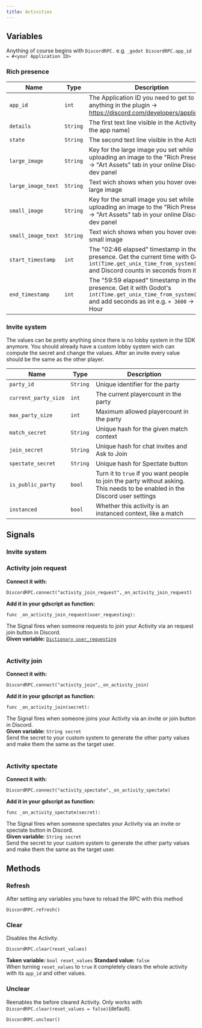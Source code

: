 ```yaml
---
title: Activities
---
```


## Variables

Anything of course begins with `DiscordRPC.` e.g. `_godot DiscordRPC.app_id = #<your Application ID>`
### Rich presence

| Name | Type | Description |
| --- | --- | --- |
| `app_id` | `int` | The Application ID you need to get to make anything in the plugin → https://discord.com/developers/applications |
| `details` | `String` | The first text line visible in the Activity (after the app name) |
| `state` | `String` | The second text line visible in the Activity |
| `large_image` | `String` | Key for the large image you set while uploading an image to the "Rich Presence" → "Art Assets" tab in your online Discord dev panel |
| `large_image_text` | `String` | Text wich shows when you hover over the large image |
| `small_image` | `String` | Key for the small image you set while uploading an image to the "Rich Presence" → "Art Assets" tab in your online Discord dev panel |
| `small_image_text` | `String` | Text wich shows when you hover over the small image |
| `start_timestamp` | `int` | The "02:46 elapsed" timestamp in the presence. Get the current time with Godot's `int(Time.get_unix_time_from_system())` and Discord counts in seconds from it |
| `end_timestamp` | `int` | The "59:59 elapsed" timestamp in the presence. Get it with Godot's `int(Time.get_unix_time_from_system())` and add seconds as int e.g. `+ 3600` → + 1 Hour |

### Invite system
The values can be pretty anything since there is no lobby system in the SDK anymore. You should already have a custom lobby system wich can compute the secret and change the values. After an invite every value should be the same as the other player.

| Name | Type | Description |
| --- | --- | --- |
| `party_id` | `String` | Unique identifier for the party |
| `current_party_size` | `int` | The current playercount in the party |
| `max_party_size` | `int` | Maximum allowed playercount in the party |
| `match_secret` | `String` | Unique hash for the given match context |
| `join_secret` | `String ` | Unique hash for chat invites and Ask to Join |
| `spectate_secret` | `String` | Unique hash for Spectate button |
| `is_public_party` | `bool` | Turn it to `true` if you want people to join the party without asking. This needs to be enabled in the Discord user settings |
| `instanced` | `bool` | Whether this activity is an instanced context, like a match |

## Signals
### Invite system

### Activity join request
**Connect it with:**
```gdscript
DiscordRPC.connect("activity_join_request",_on_activity_join_request)
```
**Add it in your gdscript as function:**
```gdscript
func _on_activity_join_request(user_requesting):
```
The Signal fires when someone requests to join your Activity via an request join button in Discord.<br/>
**Given variable:** [`Dictionary user_requesting`](/discord-rpc-godot/users#get-current-user)
<br/>
<br/>
### Activity join
**Connect it with:**
```gdscript
DiscordRPC.connect("activity_join",_on_activity_join)
```
**Add it in your gdscript as function:**
```gdscript
func _on_activity_join(secret):
```
The Signal fires when someone joins your Activity via an invite or join button in Discord.<br/>
**Given variable:** `String secret`<br/>
Send the secret to your custom system to generate the other party values and make them the same as the target user.
<br/>
<br/>
### Activity spectate
**Connect it with:**
```gdscript
DiscordRPC.connect("activity_spectate",_on_activity_spectate)
```
**Add it in your gdscript as function:**
```gdscript
func _on_activity_spectate(secret):
```
The Signal fires when someone spectates your Activity via an invite or spectate button in Discord.<br/>
**Given variable:** `String secret` <br/>
Send the secret to your custom system to generate the other party values and make them the same as the target user.
## Methods
### Refresh
After setting any variables you have to reload the RPC with this method
```gdscript
DiscordRPC.refresh()
```
### Clear
Disables the Activity.
```gdscript
DiscordRPC.clear(reset_values)
```
**Taken variable:** `bool reset_values` **Standard value:** `false`<br/>
When turning `reset_values` to `true` it completely clears the whole activity with its `app_id` and other values.

### Unclear
Reenables the before cleared Activity. Only works with `DiscordRPC.clear(reset_values = false)`(default).
```gdscript
DiscordRPC.unclear()
```